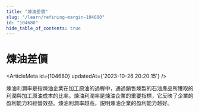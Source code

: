 ```yaml
---
title: "煉油差價"
slug: "/learn/refining-margin-104680"
id: "104680"
hide_table_of_contents: true
---
```



# 煉油差價

<ArticleMeta id={104680} updatedAt={'2023-10-26 20:20:15'} />
<div className='border-solid border-b border-t-0 my-4 border-[var(--ifm-color-gray-300)]' />

煉油利潤率是指煉油企業在加工原油的過程中，通過銷售煉製的石油產品所獲取的利潤與加工原油成本的比率。煉油利潤率是煉油企業的重要指標，它反映了企業的盈利能力和經營效益。煉油利潤率越高，説明煉油企業的盈利能力越好。
